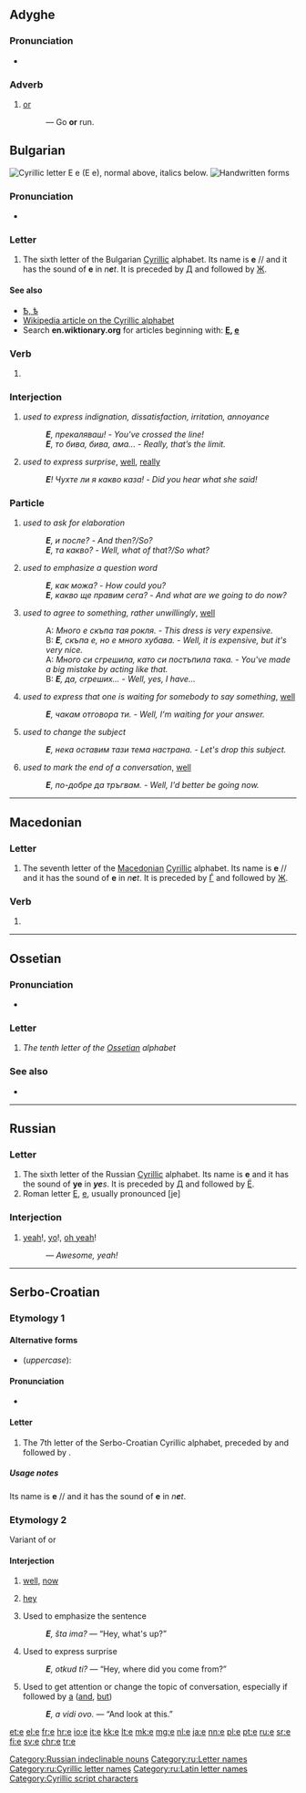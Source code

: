 {{Cyrillic character info|hex=435|name=CYRILLIC SMALL LETTER IE}}
{{also|Ҽ|Ҿ|Appendix:Variations of "e"}}
==Adyghe==

===Pronunciation===
* {{IPA|[ja]|lang=ady}}

===Adverb===
{{ady-adv}}

# [[or]]
#: {{lang|ady|кӏо '''е''' чъэ}} —  Go '''or''' run.

==Bulgarian==
[[File:Cyrillic E.png|thumb|right|Cyrillic letter '''Е е'''<br/>
(''Е е''), normal above, italics below.]]
[[File:06-Russian alphabet-Е е.svg|thumb|Handwritten forms]]

===Pronunciation===
* {{IPA|/ɛ/|lang=bg}}

===Letter===
{{head|bg|letter|lower case||upper case|Е}}

# The sixth letter of the Bulgarian [[Cyrillic]] alphabet. Its name is '''е''' /{{IPAchar|ɛ}}/ and it has the sound of '''e''' in ''n'''e'''t''. It is preceded by [[д|Д]] and followed by [[ж|Ж]].

====See also====
* [[ѣ|Ѣ, ѣ]]
* [[w:Cyrillic alphabet|Wikipedia article on the Cyrillic alphabet]]
* Search '''en.wiktionary.org''' for articles beginning with: '''[http://en.wiktionary.org/w/index.php?title=Special%3AAllpages&from=%D0%95&namespace=0 Е], [http://en.wiktionary.org/w/index.php?title=Special%3AAllpages&from=%D0%B5&namespace=0 е]'''

===Verb===
{{bg-verb-form|съм|e}}

# {{bg-verb form of|person=third|number=singular|tense=present|mood=indicative|verb=съм}}

===Interjection===
{{head|bg|interjection|tr=e|sc=Cyrl}}

# ''used to express indignation, dissatisfaction, irritation, annoyance''
#: '''''Е''', прекаляваш! - You've crossed the line!''
#: '''''Е''', то бива, бива, ама... - Really, that’s the limit.''
# ''used to express surprise'', [[well#Interjection|well]], [[really#Interjection|really]]
#: '''''Е'''! Чухте ли я какво каза! - Did you hear what she said!''

===Particle===
{{head|bg|particle|tr=e|sc=Cyrl}}

# ''used to ask for elaboration''
#: '''''Е''', и после? - And then?/So?''
#: '''''Е''', та какво? - Well, what of that?/So what?''
# ''used to emphasize a question word''
#: '''''Е''', как можа? - How could you?''
#: '''''Е''', какво ще правим сега? - And what are we going to do now?''
# ''used to agree to something, rather unwillingly'', [[well#Interjection|well]]
#: A: ''Много е скъпа тая рокля. - This dress is very expensive.''
#: B: '''''Е''', скъпа е, но е много хубава. - Well, it is expensive, but it's very nice.''
#: A: ''Много си сгрешила, като си постъпила така. - You've made a big mistake by acting like that.''
#: B: '''''Е''', да, сгреших... - Well, yes, I have...''
# ''used to express that one is waiting for somebody to say something'', [[well#Interjection|well]]
#: '''''Е''', чакам отговора ти. - Well, I'm waiting for your answer.''
# ''used to change the subject''
#: '''''Е''', нека оставим тази тема настрана. - Let's drop this subject.''
# ''used to mark the end of a conversation'', [[well#Interjection|well]]
#: '''''Е''', по-добре да тръгвам. - Well, I'd better be going now.''

----

==Macedonian==

===Letter===
{{head|mk|letter|lower case||upper case|Е}}

# The seventh letter of the [[Macedonian]] [[Cyrillic]] alphabet. Its name is '''е''' /{{IPAchar|ɛ}}/ and it has the sound of '''e''' in ''n'''e'''t''. It is preceded by [[ѓ|Ѓ]] and followed by [[ж|Ж]].

===Verb===
{{head|mk|verb form}}

# {{inflection of|сум||3|s|pres|lang=mk}}

----

==Ossetian==

===Pronunciation===
* {{qualifier|phoneme}} {{IPA|/e/|lang=os}}

===Letter===
{{head|os|letter|sc=Cyrl|upper case|Е}}

# ''The tenth letter of the [[Ossetian]] alphabet''

===See also===
* {{list:Cyrillic script letters/os}}

----

==Russian==

===Letter===
{{head|ru|letter|lower case||upper case|Е}}

# The sixth letter of the Russian [[Cyrillic]] alphabet. Its name is '''е''' {{IPAchar|(jɛ)}} and it has the sound of '''ye''' in '''''ye'''s''. It is preceded by [[д|Д]] and followed by [[ё|Ё]].
# Roman letter [[E]], [[e]], usually pronounced [je]

===Interjection===
{{head|ru|interjection|tr=jé!}}

# {{context|colloquial|lang=ru}} [[yeah]]!, [[yo]]!, [[oh yeah]]!
#: {{lang|ru|[[всё|Всё]] [[круто|кру́то]] е!}} — ''Awesome, yeah!''

[[Category:Russian indeclinable nouns]]
[[Category:ru:Letter names]]
[[Category:ru:Cyrillic letter names]]
[[Category:ru:Latin letter names]]

----

==Serbo-Croatian==

===Etymology 1===

====Alternative forms====
* (''uppercase''): {{l|sh|Е|sc=Cyrl}}

====Pronunciation====
* {{qualifier|phoneme}} {{IPA|/e/|lang=sh}}

====Letter====
{{sh-letter|c|e}}

# The 7th letter of the Serbo-Croatian Cyrillic alphabet, preceded by {{l|sh|ђ|sc=Cyrl}} and followed by {{l|sh|ж|sc=Cyrl}}.

=====Usage notes=====
Its name is '''е''' /{{IPAchar|ɛ}}/ and it has the sound of '''e''' in ''n'''e'''t''.

===Etymology 2===
Variant of {{term|еј|lang=sh}} or {{term|хеј|lang=sh}}

====Interjection====
{{sh-interjection|c|e}}

# {{context|rare|lang=sh}} [[well]], [[now]]
# {{context|informal|at the beginning of the sentence|lang=sh}} [[hey]]
# {{context|informal|at the beginning of the sentence|lang=sh}} Used to emphasize the sentence
#: '''''E''', šta ima?'' — “Hey, what's up?”
# {{context|informal|at the beginning of the sentence|lang=sh}} Used to express surprise
#: '''''E''', otkud ti?'' — “Hey, where did you come from?”
# {{context|informal|at the beginning of the sentence|lang=sh}} Used to get attention or change the topic of conversation, especially if followed by [[a]] ([[and]], [[but]])
#: '''''E''', a vidi ovo.'' — “And look at this.”

[[Category:Cyrillic script characters]]

[[et:е]]
[[el:е]]
[[fr:е]]
[[hr:е]]
[[io:е]]
[[it:е]]
[[kk:е]]
[[lt:е]]
[[mk:е]]
[[mg:е]]
[[nl:е]]
[[ja:е]]
[[nn:е]]
[[pl:е]]
[[pt:е]]
[[ru:е]]
[[sr:е]]
[[fi:е]]
[[sv:е]]
[[chr:е]]
[[tr:е]]